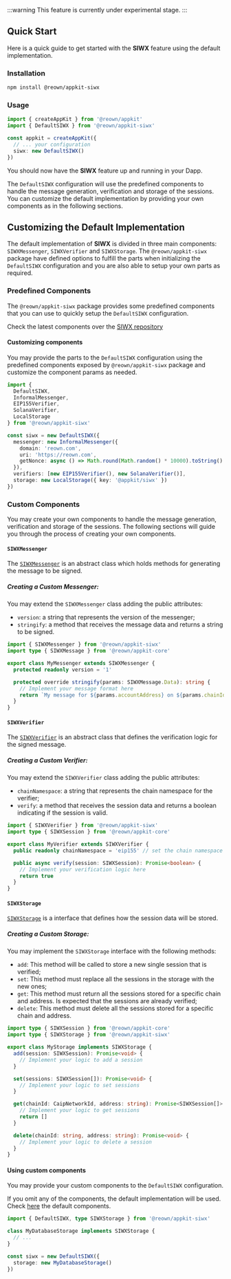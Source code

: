 
:::warning
This feature is currently under experimental stage.
:::

## Quick Start

Here is a quick guide to get started with the **SIWX** feature using the default implementation.

### Installation

```bash npm2yarn
npm install @reown/appkit-siwx
```

### Usage

```ts
import { createAppKit } from '@reown/appkit'
import { DefaultSIWX } from '@reown/appkit-siwx'

const appkit = createAppKit({
  // ... your configuration
  siwx: new DefaultSIWX()
})
```

You should now have the **SIWX** feature up and running in your Dapp.

The `DefaultSIWX` configuration will use the predefined components to handle the message generation, verification and storage of the sessions. You can customize the default implementation by providing your own components as in the following sections.

## Customizing the Default Implementation

The default implementation of **SIWX** is divided in three main components: `SIWXMessenger`, `SIWXVerifier` and `SIWXStorage`. The `@reown/appkit-siwx` package have defined options to fulfill the parts when initializing the `DefaultSIWX` configuration and you are also able to setup your own parts as required.

### Predefined Components

The `@reown/appkit-siwx` package provides some predefined components that you can use to quickly setup the `DefaultSIWX` configuration.

Check the latest components over the [SIWX repository](https://github.com/reown-com/appkit/tree/main/packages/siwx)

#### Customizing components

You may provide the parts to the `DefaultSIWX` configuration using the predefined components exposed by `@reown/appkit-siwx` package and customize the component params as needed.

```ts
import {
  DefaultSIWX,
  InformalMessenger,
  EIP155Verifier,
  SolanaVerifier,
  LocalStorage
} from '@reown/appkit-siwx'

const siwx = new DefaultSIWX({
  messenger: new InformalMessenger({
    domain: 'reown.com',
    uri: 'https://reown.com',
    getNonce: async () => Math.round(Math.random() * 10000).toString()
  }),
  verifiers: [new EIP155Verifier(), new SolanaVerifier()],
  storage: new LocalStorage({ key: '@appkit/siwx' })
})
```

### Custom Components

You may create your own components to handle the message generation, verification and storage of the sessions. The following sections will guide you through the process of creating your own components.

#### `SIWXMessenger`

The [`SIWXMessenger`](https://github.com/reown-com/appkit/blob/main/packages/siwx/src/core/SIWXMessenger.ts) is an abstract class which holds methods for generating the message to be signed.

##### Creating a Custom Messenger:

You may extend the `SIWXMessenger` class adding the public attributes:

- `version`: a string that represents the version of the messenger;
- `stringify`: a method that receives the message data and returns a string to be signed.

```ts
import { SIWXMessenger } from '@reown/appkit-siwx'
import type { SIWXMessage } from '@reown/appkit-core'

export class MyMessenger extends SIWXMessenger {
  protected readonly version = '1'

  protected override stringify(params: SIWXMessage.Data): string {
    // Implement your message format here
    return `My message for ${params.accountAddress} on ${params.chainId}`
  }
}
```

#### `SIWXVerifier`

The [`SIWXVerifier`](https://github.com/reown-com/appkit/blob/main/packages/siwx/src/core/SIWXVerifier.ts) is an abstract class that defines the verification logic for the signed message.

##### Creating a Custom Verifier:

You may extend the `SIWXVerifier` class adding the public attributes:

- `chainNamespace`: a string that represents the chain namespace for the verifier;
- `verify`: a method that receives the session data and returns a boolean indicating if the session is valid.

```ts
import { SIWXVerifier } from '@reown/appkit-siwx'
import type { SIWXSession } from '@reown/appkit-core'

export class MyVerifier extends SIWXVerifier {
  public readonly chainNamespace = 'eip155' // set the chain namespace for your verifier

  public async verify(session: SIWXSession): Promise<boolean> {
    // Implement your verification logic here
    return true
  }
}
```

#### `SIWXStorage`

[`SIWXStorage`](https://github.com/reown-com/appkit/blob/main/packages/siwx/src/core/SIWXStorage.ts) is a interface that defines how the session data will be stored.

##### Creating a Custom Storage:

You may implement the `SIWXStorage` interface with the following methods:

- `add`: This method will be called to store a new single session that is verified;
- `set`: This method must replace all the sessions in the storage with the new ones;
- `get`: This method must return all the sessions stored for a specific chain and address. Is expected that the sessions are already verified;
- `delete`: This method must delete all the sessions stored for a specific chain and address.

```ts
import type { SIWXSession } from '@reown/appkit-core'
import type { SIWXStorage } from '@reown/appkit-siwx'

export class MyStorage implements SIWXStorage {
  add(session: SIWXSession): Promise<void> {
    // Implement your logic to add a session
  }

  set(sessions: SIWXSession[]): Promise<void> {
    // Implement your logic to set sessions
  }

  get(chainId: CaipNetworkId, address: string): Promise<SIWXSession[]> {
    // Implement your logic to get sessions
    return []
  }

  delete(chainId: string, address: string): Promise<void> {
    // Implement your logic to delete a session
  }
}
```

#### Using custom components

You may provide your custom components to the `DefaultSIWX` configuration.

If you omit any of the components, the default implementation will be used. Check [here](https://github.com/reown-com/appkit/blob/main/packages/siwx/src/configs/DefaultSIWX.ts) the default components.

```ts
import { DefaultSIWX, type SIWXStorage } from '@reown/appkit-siwx'

class MyDatabaseStorage implements SIWXStorage {
  // ...
}

const siwx = new DefaultSIWX({
  storage: new MyDatabaseStorage()
})
```
